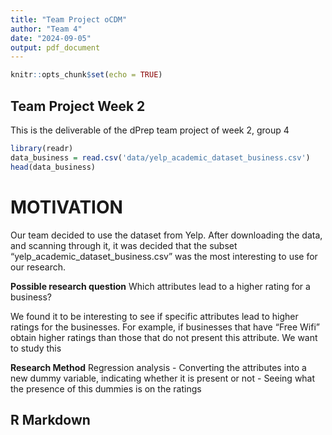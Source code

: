 ```yaml
---
title: "Team Project oCDM"
author: "Team 4"
date: "2024-09-05"
output: pdf_document
---
```


```r
knitr::opts_chunk$set(echo = TRUE)
```

## Team Project Week 2

This is the deliverable of the dPrep team project of week 2, group 4

```r
library(readr)
data_business = read.csv('data/yelp_academic_dataset_business.csv')
head(data_business)
```
# MOTIVATION
Our team decided to use the dataset from Yelp. After downloading the data, and scanning through it, it was decided that the subset "yelp_academic_dataset_business.csv" was the most interesting to use for our research. 

**Possible research question** 
Which attributes lead to a higher rating for a business? 

We found it to be interesting to see if specific attributes lead to higher ratings for the businesses. For example, if businesses that have “Free Wifi” obtain higher ratings than those that do not present this attribute. We want to study this 

**Research Method**
Regression analysis 
  - Converting the attributes into a new dummy variable, indicating whether it is present or not 
  - Seeing what the presence of this dummies is on the ratings 

## R Markdown
